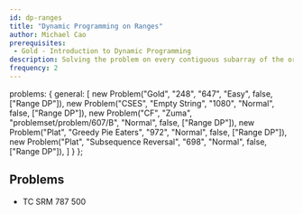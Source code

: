 ```yaml
---
id: dp-ranges
title: "Dynamic Programming on Ranges"
author: Michael Cao
prerequisites: 
 - Gold - Introduction to Dynamic Programming
description: Solving the problem on every contiguous subarray of the original array.
frequency: 2
---
```



  problems: {
    general: [
      new Problem("Gold", "248", "647", "Easy", false, ["Range DP"]),
      new Problem("CSES", "Empty String", "1080", "Normal", false, ["Range DP"]),
      new Problem("CF", "Zuma", "problemset/problem/607/B", "Normal", false, ["Range DP"]),
      new Problem("Plat", "Greedy Pie Eaters", "972", "Normal", false, ["Range DP"]),
      new Problem("Plat", "Subsequence Reversal", "698", "Normal", false, ["Range DP"]),
    ]
  }
};

## Problems

<problems-list problems={metadata.problems.general} />

 * TC SRM 787 500